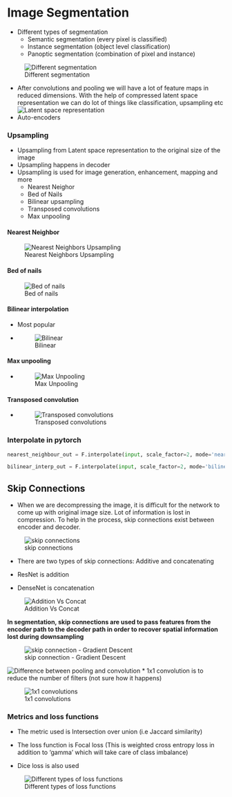 # Image Segmentation

* Different types of segmentation
    * Semantic segmentation (every pixel is classified)
    * Instance segmentation (object level classification)
    * Panoptic segmentation (combination of pixel and instance)

![Different segmentation](/Images/types_of_segmentation.png)



* After convolutions and pooling we will have a lot of feature maps in reduced dimensions. With the help of compressed latent space representation we can do lot of things like classification, upsampling etc
![Latent space representation](/Images/latent_space.png)
* Auto-encoders 


### Upsampling
* Upsampling from Latent space representation to the original size of the image
* Upsampling happens in decoder
* Upsampling is used for image generation, enhancement, mapping and more
    * Nearest Neighor
    * Bed of Nails
    * Bilinear upsampling
    * Transposed convolutions
    * Max unpooling

#### Nearest Neighbor
![Nearest Neighbors Upsampling](/Images/nn_upsampling.png)


#### Bed of nails
![Bed of nails](/Images/upsample_bn.png)


#### Bilinear interpolation
* Most popular
* ![Bilinear](/Images/bilinear.png)


#### Max unpooling
* ![Max Unpooling](/Images/max_unpooling.png)


#### Transposed convolution
* ![Transposed convolutions](/Images/transposed_convol.png)



### Interpolate in pytorch

```python
nearest_neighbour_out = F.interpolate(input, scale_factor=2, mode='nearest')

bilinear_interp_out = F.interpolate(input, scale_factor=2, mode='bilinear', align_corners=False)
```


## Skip Connections
* When we are decompressing the image, it is difficult for the network to come up with original image size. Lot of information is lost in compression. To help in the process, skip connections exist between encoder and decoder.

![skip connections](/Images/skip_connections.png)

* There are two types of skip connections: Additive and concatenating

* ResNet is addition
* DenseNet is concatenation

![Addition Vs Concat](/Images/skip_two.png)

**In segmentation, skip connections are used to pass features from the encoder path to the decoder path in order to recover spatial information lost during downsampling**

![skip connection - Gradient Descent](/Images/skip_connections.png.png)


![Difference between pooling and convolution](/Images/pooling_vs_conv.png)
* 1x1 convolution is to reduce the number of filters (not sure how it happens)

![1x1 convolutions](/Images/1x1_conv.png)


### Metrics and loss functions
* The metric used is Intersection over union (i.e Jaccard similarity)

* The loss function is Focal loss (This is weighted cross entropy loss in addition to 'gamma' which will take care of class imbalance)

* Dice loss is also used

![Different types of loss functions](/Images/nn_losses.png)

